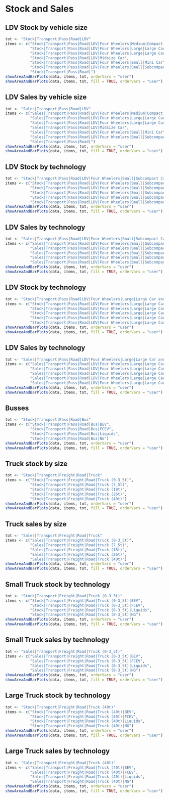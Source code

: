 # Stock and Sales

## LDV Stock by vehicle size
```r
tot <- "Stock|Transport|Pass|Road|LDV"
items <- c("Stock|Transport|Pass|Road|LDV|Four Wheelers|Medium|Compact Car",
           "Stock|Transport|Pass|Road|LDV|Four Wheelers|Large|Large Car",
           "Stock|Transport|Pass|Road|LDV|Four Wheelers|Large|Large Car and SUV",
           "Stock|Transport|Pass|Road|LDV|Midsize Car",
           "Stock|Transport|Pass|Road|LDV|Four Wheelers|Small|Mini Car",
           "Stock|Transport|Pass|Road|LDV|Four Wheelers|Small|Subcompact Car",
           "Stock|Transport|Pass|Road|")
showAreaAndBarPlots(data, items, tot, orderVars = "user")
showAreaAndBarPlots(data, items, tot, fill = TRUE, orderVars = "user")
```

## LDV Sales by vehicle size
```r
tot <- "Sales|Transport|Pass|Road|LDV"
items <- c("Sales|Transport|Pass|Road|LDV|Four Wheelers|Medium|Compact Car",
           "Sales|Transport|Pass|Road|LDV|Four Wheelers|Large|Large Car",
           "Sales|Transport|Pass|Road|LDV|Four Wheelers|Large|Large Car and SUV",
           "Sales|Transport|Pass|Road|LDV|Midsize Car",
           "Sales|Transport|Pass|Road|LDV|Four Wheelers|Small|Mini Car",
           "Sales|Transport|Pass|Road|LDV|Four Wheelers|Small|Subcompact Car",
           "Sales|Transport|Pass|Road|")
showAreaAndBarPlots(data, items, tot, orderVars = "user")
showAreaAndBarPlots(data, items, tot, fill = TRUE, orderVars = "user")
```

## LDV Stock by technology
```r
tot <- "Stock|Transport|Pass|Road|LDV|Four Wheelers|Small|Subcompact Car"
items <- c("Stock|Transport|Pass|Road|LDV|Four Wheelers|Small|Subcompact Car|BEV",
           "Stock|Transport|Pass|Road|LDV|Four Wheelers|Small|Subcompact Car|FCEV",
           "Stock|Transport|Pass|Road|LDV|Four Wheelers|Small|Subcompact Car|Hybrid electric",
           "Stock|Transport|Pass|Road|LDV|Four Wheelers|Small|Subcompact Car|Liquids",
           "Stock|Transport|Pass|Road|LDV|Four Wheelers|Small|Subcompact Car|NG")
showAreaAndBarPlots(data, items, tot, orderVars = "user")
showAreaAndBarPlots(data, items, tot, fill = TRUE, orderVars = "user")
```

## LDV Sales by technology
```r
tot <- "Sales|Transport|Pass|Road|LDV|Four Wheelers|Small|Subcompact Car"
items <- c("Sales|Transport|Pass|Road|LDV|Four Wheelers|Small|Subcompact Car|BEV",
           "Sales|Transport|Pass|Road|LDV|Four Wheelers|Small|Subcompact Car|FCEV",
           "Sales|Transport|Pass|Road|LDV|Four Wheelers|Small|Subcompact Car|Hybrid electric",
           "Sales|Transport|Pass|Road|LDV|Four Wheelers|Small|Subcompact Car|Liquids",
           "Sales|Transport|Pass|Road|LDV|Four Wheelers|Small|Subcompact Car|NG")
showAreaAndBarPlots(data, items, tot, orderVars = "user")
showAreaAndBarPlots(data, items, tot, fill = TRUE, orderVars = "user")
```

## LDV Stock by technology
```r
tot <- "Stock|Transport|Pass|Road|LDV|Four Wheelers|Large|Large Car and SUV"
items <- c("Stock|Transport|Pass|Road|LDV|Four Wheelers|Large|Large Car and SUV|BEV",
           "Stock|Transport|Pass|Road|LDV|Four Wheelers|Large|Large Car and SUV|FCEV",
           "Stock|Transport|Pass|Road|LDV|Four Wheelers|Large|Large Car and SUV|Hybrid electric",
           "Stock|Transport|Pass|Road|LDV|Four Wheelers|Large|Large Car and SUV|Liquids",
           "Stock|Transport|Pass|Road|LDV|Four Wheelers|Large|Large Car and SUV|NG")
showAreaAndBarPlots(data, items, tot, orderVars = "user")
showAreaAndBarPlots(data, items, tot, fill = TRUE, orderVars = "user")
```

## LDV Sales by technology
```r
tot <- "Sales|Transport|Pass|Road|LDV|Four Wheelers|Large|Large Car and SUV"
items <- c("Sales|Transport|Pass|Road|LDV|Four Wheelers|Large|Large Car and SUV|BEV",
           "Sales|Transport|Pass|Road|LDV|Four Wheelers|Large|Large Car and SUV|FCEV",
           "Sales|Transport|Pass|Road|LDV|Four Wheelers|Large|Large Car and SUV|Hybrid electric",
           "Sales|Transport|Pass|Road|LDV|Four Wheelers|Large|Large Car and SUV|Liquids",
           "Sales|Transport|Pass|Road|LDV|Four Wheelers|Large|Large Car and SUV|NG")
showAreaAndBarPlots(data, items, tot, orderVars = "user")
showAreaAndBarPlots(data, items, tot, fill = TRUE, orderVars = "user")
```

## Busses
```r
tot <- "Stock|Transport|Pass|Road|Bus"
items <- c("Stock|Transport|Pass|Road|Bus|BEV",
           "Stock|Transport|Pass|Road|Bus|FCEV",
           "Stock|Transport|Pass|Road|Bus|Liquids",
           "Stock|Transport|Pass|Road|Bus|NG")
showAreaAndBarPlots(data, items, tot, orderVars = "user")
showAreaAndBarPlots(data, items, tot, fill = TRUE, orderVars = "user")
```

## Truck stock by size
```r
tot <- "Stock|Transport|Freight|Road|Truck"
items <- c("Stock|Transport|Freight|Road|Truck (0-3_5t)",
           "Stock|Transport|Freight|Road|Truck (7_5t)",
           "Stock|Transport|Freight|Road|Truck (18t)",
           "Stock|Transport|Freight|Road|Truck (26t)",
           "Stock|Transport|Freight|Road|Truck (40t)")
showAreaAndBarPlots(data, items, tot, orderVars = "user")
showAreaAndBarPlots(data, items, tot, fill = TRUE, orderVars = "user")
```

## Truck sales by size
```r
tot <- "Sales|Transport|Freight|Road|Truck"
items <- c("Sales|Transport|Freight|Road|truck (0-3_5t)",
           "Sales|Transport|Freight|Road|truck (7_5t)",
           "Sales|Transport|Freight|Road|Truck (18t)",
           "Sales|Transport|Freight|Road|Truck (26t)",
           "Sales|Transport|Freight|Road|Truck (40t)")
showAreaAndBarPlots(data, items, tot, orderVars = "user")
showAreaAndBarPlots(data, items, tot, fill = TRUE, orderVars = "user")
```

## Small Truck stock by technology
```r
tot <- "Stock|Transport|Freight|Road|Truck (0-3_5t)"
items <- c("Stock|Transport|Freight|Road|Truck (0-3_5t)|BEV",
           "Stock|Transport|Freight|Road|Truck (0-3_5t)|FCEV",
           "Stock|Transport|Freight|Road|Truck (0-3_5t)|Liquids",
           "Stock|Transport|Freight|Road|Truck (0-3_5t)|NG")
showAreaAndBarPlots(data, items, tot, orderVars = "user")
showAreaAndBarPlots(data, items, tot, fill = TRUE, orderVars = "user")
```

## Small Truck sales by technology
```r
tot <- "Sales|Transport|Freight|Road|Truck (0-3_5t)"
items <- c("Sales|Transport|Freight|Road|Truck (0-3_5t)|BEV",
           "Sales|Transport|Freight|Road|Truck (0-3_5t)|FCEV",
           "Sales|Transport|Freight|Road|Truck (0-3_5t)|Liquids",
           "Sales|Transport|Freight|Road|Truck (0-3_5t)|NG")
showAreaAndBarPlots(data, items, tot, orderVars = "user")
showAreaAndBarPlots(data, items, tot, fill = TRUE, orderVars = "user")
```

## Large Truck stock by technology
```r
tot <- "Stock|Transport|Freight|Road|Truck (40t)"
items <- c("Stock|Transport|Freight|Road|Truck (40t)|BEV",
           "Stock|Transport|Freight|Road|Truck (40t)|FCEV",
           "Stock|Transport|Freight|Road|Truck (40t)|Liquids",
           "Stock|Transport|Freight|Road|Truck (40t)|NG")
showAreaAndBarPlots(data, items, tot, orderVars = "user")
showAreaAndBarPlots(data, items, tot, fill = TRUE, orderVars = "user")
```

## Large Truck sales by technology
```r
tot <- "Sales|Transport|Freight|Road|Truck (40t)"
items <- c("Sales|Transport|Freight|Road|Truck (40t)|BEV",
           "Sales|Transport|Freight|Road|Truck (40t)|FCEV",
           "Sales|Transport|Freight|Road|Truck (40t)|Liquids",
           "Sales|Transport|Freight|Road|Truck (40t)|NG")
showAreaAndBarPlots(data, items, tot, orderVars = "user")
showAreaAndBarPlots(data, items, tot, fill = TRUE, orderVars = "user")
```
